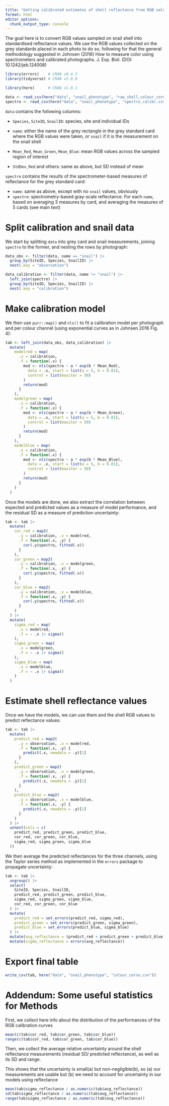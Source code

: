 ```yaml
---
title: "Getting calibrated estimates of shell reflectance from RGB values extracted from images"
format: html
editor_options: 
  chunk_output_type: console
---
```


The goal here is to convert RGB values sampled on snail shell into standardised reflectance values. We use the RGB values collected on the grey standards placed in each photo to do so, following for that the general methodology suggested in Johnsen (2016) How to measure color using spectrometers and calibrated photographs. J. Exp. Biol. (DOI: 10.1242/jeb.124008)


```r
library(errors)    # CRAN v0.4.3
library(tidyverse) # CRAN v2.0.0

library(here)      # CRAN v1.0.1
```

```r
data <- read_csv(here("data", "snail_phenotype", "raw_shell_colour_cornu.csv"))
spectro <- read_csv(here("data", "snail_phenotype", "spectro_calibr.csv"))
```

`data` contains the following columns:

- `Species`, `SiteID`, `SnailID`: species, site and individual IDs

- `name`: either the name of the grey rectangle in the grey standard card where the RGB values were taken, or `snail` if it is the measurement on the snail shell

- `Mean_Red`, `Mean_Green`, `Mean_Blue`: mean RGB values across the sampled region of interest

- `StdDev_Red` and others: same as above, but SD instead of mean

`spectro` contains the results of the spectrometer-based measures of reflectance for the grey standard card:

- `name`: same as above, except with no `snail` values, obviously
- `spectro`: spectrometry-based gray-scale reflectance. For each `name`, based on averaging 3 measures by card, and averaging the measures of 5 cards (see main text)

# Split calibration and snail data

We start by splitting `data` into grey card and snail measurements, joining `spectro` to the former, and nesting the rows by photograph:

```r
data_obs <- filter(data, name == "snail") |>
  group_by(SiteID, Species, SnailID) |>
  nest(.key = "observation")

data_calibration <- filter(data, name != "snail") |>
  left_join(spectro) |>
  group_by(SiteID, Species, SnailID) |>
  nest(.key = "calibration")
```

# Make calibration model

We then use `purr::map()` and `nls()` to fit a calibration model per photograph and per colour channel (using exponential curves as in Johnsen 2016 Fig. 4):


```r
tab <- left_join(data_obs, data_calibration) |>
  mutate(
    modelred = map(
      .x = calibration,
      .f = function(.x) {
        mod <- nls(spectro ~ a * exp(b * Mean_Red),
          data = .x, start = list(a = 5, b = 0.01),
          control = list(maxiter = 50)
        )
        return(mod)
      }
    ),
    modelgreen = map(
      .x = calibration,
      .f = function(.x) {
        mod <- nls(spectro ~ a * exp(b * Mean_Green),
          data = .x, start = list(a = 5, b = 0.01),
          control = list(maxiter = 50)
        )
        return(mod)
      }
    ),
    modelblue = map(
      .x = calibration,
      .f = function(.x) {
        mod <- nls(spectro ~ a * exp(b * Mean_Blue),
          data = .x, start = list(a = 5, b = 0.01),
          control = list(maxiter = 50)
        )
        return(mod)
      }
    )
  )
```

Once the models are done, we also extract the correlation between expected and predicted values as a measure of model performance, and the residual SD as a measure of prediction uncertainty:

```r
tab <- tab |>
  mutate(
    cor_red = map2(
      .y = calibration, .x = modelred,
      .f = function(.x, .y) {
        cor(.y$spectro, fitted(.x))
      }
    ),
    cor_green = map2(
      .y = calibration, .x = modelgreen,
      .f = function(.x, .y) {
        cor(.y$spectro, fitted(.x))
      }
    ),
    cor_blue = map2(
      .y = calibration, .x = modelblue,
      .f = function(.x, .y) {
        cor(.y$spectro, fitted(.x))
      }
    )
  ) |>
  mutate(
    sigma_red = map(
      .x = modelred,
      .f = ~ .x |> sigma()
    ),
    sigma_green = map(
      .x = modelgreen,
      .f = ~ .x |> sigma()
    ),
    sigma_blue = map(
      .x = modelblue,
      .f = ~ .x |> sigma()
    )
  )
```

# Estimate shell reflectance values

Once we have the models, we can use them and the shell RGB values to predict reflectance values:

```r
tab <- tab |>
  mutate(
    predict_red = map2(
      .y = observation, .x = modelred,
      .f = function(.x, .y) {
        predict(.x, newdata = .y)[1]
      }
    ),
    predict_green = map2(
      .y = observation, .x = modelgreen,
      .f = function(.x, .y) {
        predict(.x, newdata = .y)[1]
      }
    ),
    predict_blue = map2(
      .y = observation, .x = modelblue,
      .f = function(.x, .y) {
        predict(.x, newdata = .y)[1]
      }
    )
  ) |>
  unnest(cols = c(
    predict_red, predict_green, predict_blue,
    cor_red, cor_green, cor_blue,
    sigma_red, sigma_green, sigma_blue
  ))
```

We then average the predicted reflectances for the three channels, using the Taylor series method as implemented in the `errors` package to propagate uncertainty:

```r
tab <- tab |>
  ungroup() |>
  select(
    SiteID, Species, SnailID,
    predict_red, predict_green, predict_blue,
    sigma_red, sigma_green, sigma_blue,
    cor_red, cor_green, cor_blue
  ) |>
  mutate(
    predict_red = set_errors(predict_red, sigma_red),
    predict_green = set_errors(predict_green, sigma_green),
    predict_blue = set_errors(predict_blue, sigma_blue)
  ) |>
  mutate(avg_reflectance = (predict_red + predict_green + predict_blue) / set_errors(3, 0)) |>
  mutate(sigma_reflectance = errors(avg_reflectance))
```

# Export final table

```r
write_csv(tab, here("data", "snail_phenotype", "colour_cornu.csv"))
```

# Addendum: Some useful statistics for Methods

First, we collect here info about the distribution of the performances of the RGB calibration curves

```r
mean(c(tab$cor_red, tab$cor_green, tab$cor_blue))
range(c(tab$cor_red, tab$cor_green, tab$cor_blue))
```

Then, we collect the average relative uncertainty around the shell reflectance measurements (residual SD/ predicted reflectance), as well as its SD and range.

This shows that the uncertainty is small(a) but non-negligible(b), so (a) our measurements are usable but (b) we need to account for uncertainty in our models using reflectance

```r
mean(tab$sigma_reflectance / as.numeric(tab$avg_reflectance))
sd(tab$sigma_reflectance / as.numeric(tab$avg_reflectance))
range(tab$sigma_reflectance / as.numeric(tab$avg_reflectance))
```
